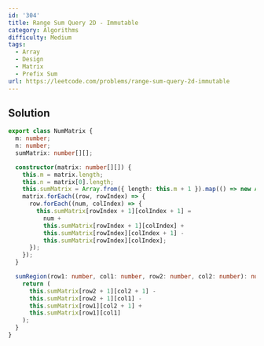 ```yaml
---
id: '304'
title: Range Sum Query 2D - Immutable
category: Algorithms
difficulty: Medium
tags:
  - Array
  - Design
  - Matrix
  - Prefix Sum
url: https://leetcode.com/problems/range-sum-query-2d-immutable
---
```


## Solution

```typescript filename="solution.ts" copy
export class NumMatrix {
  m: number;
  n: number;
  sumMatrix: number[][];

  constructor(matrix: number[][]) {
    this.m = matrix.length;
    this.n = matrix[0].length;
    this.sumMatrix = Array.from({ length: this.m + 1 }).map(() => new Array(this.n + 1).fill(0));
    matrix.forEach((row, rowIndex) => {
      row.forEach((num, colIndex) => {
        this.sumMatrix[rowIndex + 1][colIndex + 1] =
          num +
          this.sumMatrix[rowIndex + 1][colIndex] +
          this.sumMatrix[rowIndex][colIndex + 1] -
          this.sumMatrix[rowIndex][colIndex];
      });
    });
  }

  sumRegion(row1: number, col1: number, row2: number, col2: number): number {
    return (
      this.sumMatrix[row2 + 1][col2 + 1] -
      this.sumMatrix[row2 + 1][col1] -
      this.sumMatrix[row1][col2 + 1] +
      this.sumMatrix[row1][col1]
    );
  }
}
```

